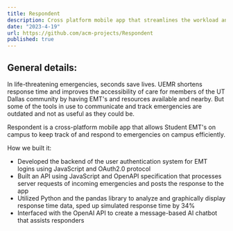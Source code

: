 ```yaml
---
title: Respondent
description: Cross platform mobile app that streamlines the workload and emergency system for university EMTs.
date: "2023-4-19"
url: https://github.com/acm-projects/Respondent
published: true
---
```


General details:
-

In life-threatening emergencies, seconds save lives. UEMR shortens response time and improves the accessibility of care for members of the UT Dallas community by having EMT's and resources available and nearby. But some of the tools in use to communicate and track emergencies are outdated and not as useful as they could be.

Respondent is a cross-platform mobile app that allows Student EMT's on campus to keep track of and respond to emergencies on campus efficiently.

How we built it:

- Developed the backend of the user authentication system for EMT logins using JavaScript and OAuth2.0 protocol
- Built an API using JavaScript and OpenAPI specification that processes server requests of incoming emergencies and posts the response to the app
- Utilized Python and the pandas library to analyze and graphically display response time data, sped up simulated response time by 34%
- Interfaced with the OpenAI API to create a message-based AI chatbot that assists responders